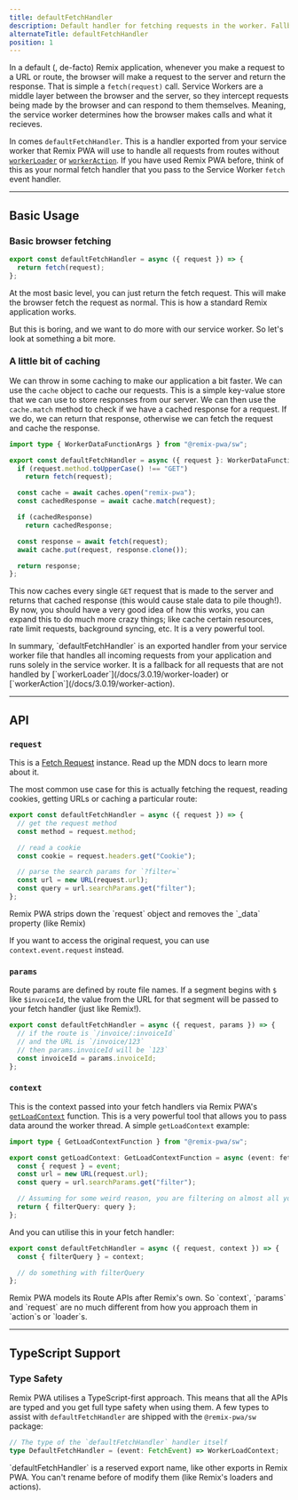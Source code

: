 ```yaml
---
title: defaultFetchHandler
description: Default handler for fetching requests in the worker. Fallback for all request not handled by route worker APIs.
alternateTitle: defaultFetchHandler
position: 1
---
```



In a default (, de-facto) Remix application, whenever you make a request to a URL or route, the browser will make a request to the server and return the response.
That is simple a `fetch(request)` call. Service Workers are a middle layer between the browser and the server, so they intercept requests being made by the browser
and can respond to them themselves. Meaning, the service worker determines how the browser makes calls and what it recieves.

In comes `defaultFetchHandler`. This is a handler exported from your service worker that Remix PWA will use to handle all requests from routes without [`workerLoader`](/docs/3.0.19/worker-loader)
or [`workerAction`](/docs/3.0.19/worker-action). If you have used Remix PWA before, think of this as your normal fetch handler that you pass to the Service Worker `fetch` event handler.

---

## Basic Usage

### Basic browser fetching

```ts {{ filename:'entry.worker.ts' }}
export const defaultFetchHandler = async ({ request }) => {
  return fetch(request);
};
```

At the most basic level, you can just return the fetch request. This will make the browser fetch the request as normal. This is how a standard Remix application works.

But this is boring, and we want to do more with our service worker. So let's look at something a bit more.

### A little bit of caching

We can throw in some caching to make our application a bit faster. We can use the `cache` object to cache our requests. This is a simple key-value store that we can use to store
responses from our server. We can then use the `cache.match` method to check if we have a cached response for a request. If we do, we can return that response, otherwise we can
fetch the request and cache the response.

```ts {{ filename:'entry.worker.ts' }}
import type { WorkerDataFunctionArgs } from "@remix-pwa/sw";

export const defaultFetchHandler = async ({ request }: WorkerDataFunctionArgs) => {
  if (request.method.toUpperCase() !== "GET") 
    return fetch(request);

  const cache = await caches.open("remix-pwa");
  const cachedResponse = await cache.match(request);

  if (cachedResponse) 
    return cachedResponse;

  const response = await fetch(request);
  await cache.put(request, response.clone());

  return response;
};
```

This now caches every single `GET` request that is made to the server and returns that cached response (this would cause stale data to pile though!). By now, you should have a very good 
idea of how this works, you can expand this to do much more crazy things; like cache certain resources, rate limit requests, background syncing, etc. It is a very powerful tool.

<Info>
In summary, `defaultFetchHandler` is an exported handler from your service worker file that handles all incoming requests from your application
and runs solely in the service worker. It is a fallback for all requests that are not handled by [`workerLoader`](/docs/3.0.19/worker-loader) or [`workerAction`](/docs/3.0.19/worker-action).
</Info>

---

## API

### `request`

This is a [Fetch Request](https://developer.mozilla.org/en-US/docs/Web/API/Request) instance. Read up the MDN docs to learn more about it.

The most common use case for this is actually fetching the request, reading cookies, getting URLs or caching a particular route:

```ts
export const defaultFetchHandler = async ({ request }) => {
  // get the request method
  const method = request.method;

  // read a cookie
  const cookie = request.headers.get("Cookie");

  // parse the search params for `?filter=`
  const url = new URL(request.url);
  const query = url.searchParams.get("filter");
};
```

<Warn>
Remix PWA strips down the `request` object and removes the `_data` property (like Remix)

If you want to access the original request, you can use `context.event.request` instead.
</Warn>

### `params`

Route params are defined by route file names. If a segment begins with `$` like `$invoiceId`, the value from the URL for that segment will be passed to your fetch handler (just like Remix!).

```ts {{ filename: 'entry.worker.ts' }}
export const defaultFetchHandler = async ({ request, params }) => {
  // if the route is `/invoice/:invoiceId`
  // and the URL is `/invoice/123`
  // then params.invoiceId will be `123`
  const invoiceId = params.invoiceId;
};
```

### `context`

This is the context passed into your fetch handlers via Remix PWA's [`getLoadContext`](/docs/3.0.19/get-load-context) function. This is a very powerful tool that allows you to pass data
around the worker thread. A simple `getLoadContext` example:

```ts {{ filename: 'entry.worker.ts' }}
import type { GetLoadContextFunction } from "@remix-pwa/sw";

export const getLoadContext: GetLoadContextFunction = async (event: fetchEvent) => {
  const { request } = event;
  const url = new URL(request.url);
  const query = url.searchParams.get("filter");

  // Assuming for some weird reason, you are filtering on almost all your routes.
  return { filterQuery: query };
};
```

And you can utilise this in your fetch handler:

```ts {{ filename: 'entry.worker.ts' }}
export const defaultFetchHandler = async ({ request, context }) => {
  const { filterQuery } = context;

  // do something with filterQuery
};
```

<Info>
Remix PWA models its Route APIs after Remix's own. So `context`, `params` and `request` are no much different from how you approach
them in `action`s or `loader`s.
</Info>

---

## TypeScript Support

### Type Safety

Remix PWA utilises a TypeScript-first approach. This means that all the APIs are typed and you get full type safety when using them.
A few types to assist with `defaultFetchHandler` are shipped with the `@remix-pwa/sw` package:

```ts
// The type of the `defaultFetchHandler` handler itself
type DefaultFetchHandler = (event: FetchEvent) => WorkerLoadContext;
```

<Info>
`defaultFetchHandler` is a reserved export name, like other exports in Remix PWA.
You can't rename before of modify them (like Remix's loaders and actions).
</Info>